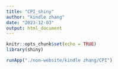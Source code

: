 ```yaml
---
title: "CPI_shiny"
author: "kindle zhang"
date: "2023-12-03"
output: html_document
---
```


```r
knitr::opts_chunk$set(echo = TRUE)
library(shiny)
```

```r
runApp("./non-website/kindle zhang/CPI")
```

